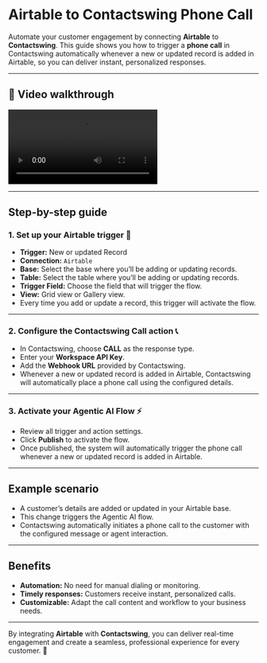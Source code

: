 # Airtable to Contactswing Phone Call

Automate your customer engagement by connecting **Airtable** to **Contactswing**. This guide shows you how to trigger a **phone call** in Contactswing automatically whenever a new or updated record is added in Airtable, so you can deliver instant, personalized responses.

---

## 🎥 Video walkthrough

<div class="card-video">
  <video 
    src="https://storage.googleapis.com/helpsessionvideos/Contactswing/Videos/airtable.mp4" 
    autoplay 
    playsinline 
    controls 
    title="Airtable to Contactswing Workflow"
  ></video>
</div>

---

## Step-by-step guide

### 1. Set up your Airtable trigger 📝

- **Trigger:** New or updated Record
- **Connection:** `Airtable`
- **Base:** Select the base where you’ll be adding or updating records.
- **Table:** Select the table where you’ll be adding or updating records.
- **Trigger Field:** Choose the field that will trigger the flow.
- **View:** Grid view or Gallery view.
- Every time you add or update a record, this trigger will activate the flow.

---

### 2. Configure the Contactswing Call action 📞

- In Contactswing, choose **CALL** as the response type.
- Enter your **Workspace API Key**.
- Add the **Webhook URL** provided by Contactswing.
- Whenever a new or updated record is added in Airtable, Contactswing will automatically place a phone call using the configured details.

---

### 3. Activate your Agentic AI Flow ⚡

- Review all trigger and action settings.
- Click **Publish** to activate the flow.
- Once published, the system will automatically trigger the phone call whenever a new or updated record is added in Airtable.

---

## Example scenario

- A customer’s details are added or updated in your Airtable base.
- This change triggers the Agentic AI flow.
- Contactswing automatically initiates a phone call to the customer with the configured message or agent interaction.

---

## Benefits

- **Automation:** No need for manual dialing or monitoring.
- **Timely responses:** Customers receive instant, personalized calls.
- **Customizable:** Adapt the call content and workflow to your business needs.

---

By integrating **Airtable** with **Contactswing**, you can deliver real-time engagement and create a seamless, professional experience for every customer. 🤖
